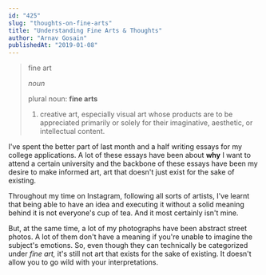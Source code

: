 ```yaml
---
id: "425"
slug: "thoughts-on-fine-arts"
title: "Understanding Fine Arts & Thoughts"
author: "Arnav Gosain"
publishedAt: "2019-01-08"
---
```


> fine art
> 
> _noun_
> 
> plural noun: **fine arts**
> 
> 1. creative art, especially visual art whose products are to be appreciated primarily or solely for their imaginative, aesthetic, or intellectual content.

I've spent the better part of last month and a half writing essays for my college applications. A lot of these essays have been about **why** I want to attend a certain university and the backbone of these essays have been my desire to make informed art, art that doesn't just exist for the sake of existing.

Throughout my time on Instagram, following all sorts of artists, I've learnt that being able to have an idea and executing it without a solid meaning behind it is not everyone's cup of tea. And it most certainly isn't mine.

But, at the same time, a lot of my photographs have been abstract street photos. A lot of them don't have a meaning if you're unable to imagine the subject's emotions. So, even though they can technically be categorized under _fine art,_ it's still not art that exists for the sake of existing. It doesn't allow you to go wild with your interpretations.
